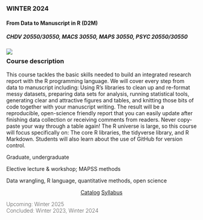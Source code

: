 

::: {.card .class-card-active  .equal-height}
::: card-header
### <i class="bi bi-arrow-right-circle-fill"></i> WINTER 2024 
:::

#### From Data to Manuscript in R (D2M) {.card-title}
#####  CHDV 20550/30550, MACS 30550, MAPS 30550, PSYC 20550/30550 {.card-subtitle}

![](cards/d2m-banner.svg){.class-banner fig-alt="Grid of logos for tidyverse and other R packages."}

::: {.card-body style="margin-top: 0px;"}

::: {.content-narrow style="margin-top:-1rem;"}
### Course description {#course-summary}
:::

::: {.card-text .overflow-y-scroll .content-narrow .class-scroller}

This course tackles the basic skills needed to build an integrated research report with the R programming language. We will cover every step from data to manuscript including: Using R’s libraries to clean up and re-format messy datasets, preparing data sets for analysis, running statistical tools, generating clear and attractive figures and tables, and knitting those bits of code together with your manuscript writing. The result will be a reproducible, open-science friendly report that you can easily update after finishing data collection or receiving comments from readers. Never copy-paste your way through a table again! The R universe is large, so this course will focus specifically on: The core R libraries, the tidyverse library, and R Markdown. Students will also learn about the use of GitHub for version control.

:::
:::

::: {.list-group .list-group-flush}

::: list-group-item
Graduate, undergraduate
:::
::: list-group-item
Elective lecture & workshop; MAPSS methods
:::
::: list-group-item
Data wrangling, R language, quantitative methods, open science
:::
:::

::: {.card-body .content-narrow style="text-align: center;"}
[Catalog](http://collegecatalog.uchicago.edu/thecollege/search/?caturl=%2Fthecollege&P=data+to+manuscript+in+r){.card-link .badge}
[Syllabus](../d2m.qmd){.card-link .badge}
:::

::: {.card-footer}
<span style="font-weight:200;">Upcoming: Winter 2025 <br>
Concluded: Winter 2023, Winter 2024</span>
:::
:::


